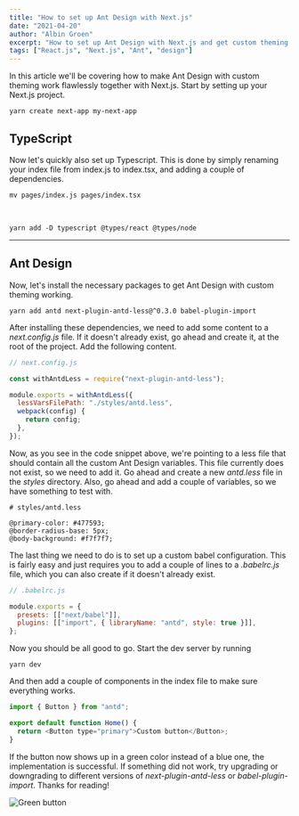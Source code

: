 ```yaml
---
title: "How to set up Ant Design with Next.js"
date: "2021-04-20"
author: "Albin Groen"
excerpt: "How to set up Ant Design with Next.js and get custom theming working"
tags: ["React.js", "Next.js", "Ant", "design"]
---
```


In this article we'll be covering how to make Ant Design with custom theming work flawlessly together with Next.js. Start by setting up your Next.js project.

```shell
yarn create next-app my-next-app
```

## TypeScript

Now let's quickly also set up Typescript. This is done by simply renaming your index file from index.js to index.tsx, and adding a couple of dependencies.

```shell
mv pages/index.js pages/index.tsx
```

<br />

```shell
yarn add -D typescript @types/react @types/node
```

---

## Ant Design

Now, let's install the necessary packages to get Ant Design with custom theming working.

```shell
yarn add antd next-plugin-antd-less@^0.3.0 babel-plugin-import
```

After installing these dependencies, we need to add some content to a _next.config.js_ file. If it doesn't already exist, go ahead and create it, at the root of the project. Add the following content.

```javascript
// next.config.js

const withAntdLess = require("next-plugin-antd-less");

module.exports = withAntdLess({
  lessVarsFilePath: "./styles/antd.less",
  webpack(config) {
    return config;
  },
});
```

Now, as you see in the code snippet above, we're pointing to a less file that should contain all the custom Ant Design variables. This file currently does not exist, so we need to add it. Go ahead and create a new _antd.less_ file in the _styles_ directory. Also, go ahead and add a couple of variables, so we have something to test with.

```less
# styles/antd.less

@primary-color: #477593;
@border-radius-base: 5px;
@body-background: #f7f7f7;
```

The last thing we need to do is to set up a custom babel configuration. This is fairly easy and just requires you to add a couple of lines to a _.babelrc.js_ file, which you can also create if it doesn't already exist.

```javascript
// .babelrc.js

module.exports = {
  presets: [["next/babel"]],
  plugins: [["import", { libraryName: "antd", style: true }]],
};
```

Now you should be all good to go. Start the dev server by running

```shell
yarn dev
```

And then add a couple of components in the index file to make sure everything works.

```javascript
import { Button } from "antd";

export default function Home() {
  return <Button type="primary">Custom button</Button>;
}
```

If the button now shows up in a green color instead of a blue one, the implementation is successful. If something did not work, try upgrading or downgrading to different versions of _next-plugin-antd-less_ or _babel-plugin-import_. Thanks for reading!

![Green button](https://res.cloudinary.com/albin-groen/image/upload/v1618901698/CleanShot_2021-04-20_at_08.54.45_2x_u44pjc.png)
